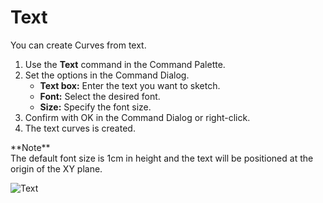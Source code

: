 
# Text

<Reference shortcut="" command="Text" button="" />

You can create Curves from text.

1. Use the **Text** command in the Command Palette.
2. Set the options in the Command Dialog.
   - **Text box:** Enter the text you want to sketch.
   - **Font:** Select the desired font.
   - **Size:** Specify the font size.
3. Confirm with OK in the Command Dialog or right-click.
4. The text curves is created.

<Callout emoji="❗">
**Note**<br />
The default font size is 1cm in height and the text will be positioned at the origin of the XY plane.
</Callout>

![Text](/img/text.gif)







